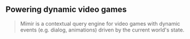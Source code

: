 ## Powering dynamic video games

> Mímir is a contextual query engine for video games with dynamic events (e.g. dialog, animations) driven by the current world's state.

